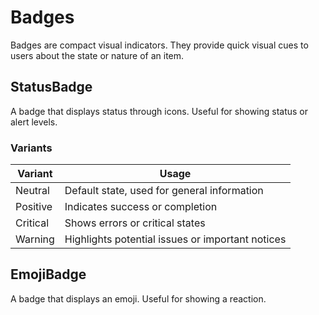
# Badges

Badges are compact visual indicators. They provide quick visual cues to users
about the state or nature of an item.

## StatusBadge

A badge that displays status through icons. Useful for showing status or alert
levels.

<Canvas of={StatusBadgeStories.Variants} />

### Variants

<Unstyled>
  <table>
    <thead>
      <tr>
        <th>Variant</th>
        <th>Usage</th>
      </tr>
    </thead>
    <tbody>
      <tr>
        <td>Neutral</td>
        <td>Default state, used for general information</td>
      </tr>
      <tr>
        <td>Positive</td>
        <td>Indicates success or completion</td>
      </tr>
      <tr>
        <td>Critical</td>
        <td>Shows errors or critical states</td>
      </tr>
      <tr>
        <td>Warning</td>
        <td>Highlights potential issues or important notices</td>
      </tr>
    </tbody>
  </table>
</Unstyled>

## EmojiBadge

A badge that displays an emoji. Useful for showing a reaction.

<Canvas of={EmojiBadgeStories.Default} />
